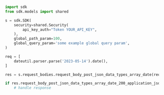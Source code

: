 ```python showLineNumbers copy filename="Request Body Post Json Data Types Array Date usage example"
import sdk
from sdk.models import shared

s = sdk.SDK(
    security=shared.Security(
        api_key_auth="Token YOUR_API_KEY",
    ),
    global_path_param=100,
    global_query_param='some example global query param',
)

req = [
    dateutil.parser.parse('2023-05-14').date(),
]

res = s.request_bodies.request_body_post_json_data_types_array_date(req)

if res.request_body_post_json_data_types_array_date_200_application_json_object is not None:
    # handle response
```
